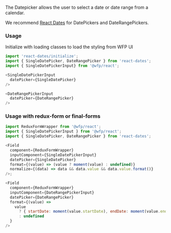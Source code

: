 The Datepicker allows the user to select a date or date range from a calendar.

We recommend [React Dates](https://github.com/airbnb/react-dates) for DatePickers and DateRangePickers.

### Usage

Initialize with loading classes to load the styling from WFP UI

```js
import 'react-dates/initialize';
import { SingleDatePicker, DateRangePicker } from 'react-dates';
import { SingleDatePickerInput} from '@wfp/react';

<SingleDatePickerInput
  datePicker={SingleDatePicker}
/>

<DateRangePickerInput
  datePicker={DateRangePicker}
/>
```

### Usage with redux-form or final-forms

```js
import ReduxFormWrapper from '@wfp/react';
import { SingleDatePickerInput } from '@wfp/react';
import { SingleDatePicker, DateRangePicker } from 'react-dates';

<Field
  component={ReduxFormWrapper}
  inputComponent={SingleDatePickerInput}
  datePicker={SingleDatePicker}
  format={(value) => (value ? moment(value) : undefined)}
  normalize={(data) => data && data.value && data.value.format()}
/>;
```

```js
<Field
  component={ReduxFormWrapper}
  inputComponent={DateRangePickerInput}
  datePicker={DateRangePicker}
  format={(value) =>
    value
      ? { startDate: moment(value.startDate), endDate: moment(value.endDate) }
      : undefined
  }
/>
```

